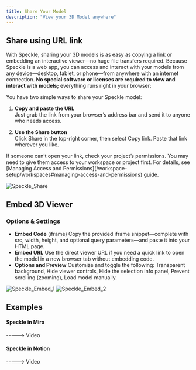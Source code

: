 ```yaml
---
title: Share Your Model  
description: "View your 3D Model anywhere"
---
```


## Share using URL link
With Speckle, sharing your 3D models is as easy as copying a link or embedding an interactive viewer—no huge file transfers required. Because Speckle is a web app, you can access and interact with your models from any device—desktop, tablet, or phone—from anywhere with an internet connection. **No special software or licenses are required to view and interact with models;** everything runs right in your browser:

You have two simple ways to share your Speckle model:

1. **Copy and paste the URL**  
Just grab the link from your browser’s address bar and send it to anyone who needs access.

2. **Use the Share button**  
Click Share in the top-right corner, then select Copy link. Paste that link wherever you like.

<Warning>
If someone can’t open your link, check your project’s permissions. You may need to give them access to your workspace or project first. For details, see [Managing Access and Permissions](/workspace-setup/workspaces#managing-access-and-permissions) guide.
</Warning>

![Speckle_Share](/images/sharing-model.jpg)

## Embed 3D Viewer
### Options & Settings
- **Embed Code** (iframe)
Copy the provided iframe snippet—complete with src, width, height, and optional query parameters—and paste it into your HTML page.
- **Embed URL**
Use the direct viewer URL if you need a quick link to open the model in a new browser tab without embedding code.
- **Options and Preview**
Customize and toggle the following: Transparent background, Hide viewer controls, Hide the selection info panel, Prevent scrolling (zooming), Load model manually.

![Speckle_Embed_1](/images/embed_1.jpg)
![Speckle_Embed_2](/images/embed_2.jpg)


## Examples
#### Speckle in Miro
-----> Video
#### Speckle in Notion
-----> Video

